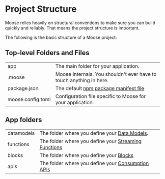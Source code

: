 
# Project Structure

<LanguageSwitcher />
Moose relies heavily on structural conventions to make sure you can build quickly and reliably. That means the project structure is important.

The following is the basic structure of a Moose project:

<TypeScript>
<FileTree>
  <FileTree.Folder name=".moose" />
  <FileTree.Folder name="app" defaultOpen>
    <FileTree.Folder name="datamodels" defaultOpen>
      <FileTree.File name="models.ts" />
    </FileTree.Folder>
    <FileTree.Folder name="functions" defaultOpen>
      <FileTree.File name="sourceModel__destinationModel.ts" />
    </FileTree.Folder>
    <FileTree.Folder name="blocks" defaultOpen>
      <FileTree.File name="aggregation.ts" />
    </FileTree.Folder>
    <FileTree.Folder name="apis" defaultOpen>
      <FileTree.File name="data-api.ts" />
    </FileTree.Folder>
  </FileTree.Folder>
  <FileTree.File name="package.json" />
  <FileTree.File name="moose.config.toml" />
</FileTree>
</TypeScript>

<Python>
<FileTree>
  <FileTree.Folder name=".moose" />
  <FileTree.Folder name="app" defaultOpen>
    <FileTree.Folder name="datamodels" defaultOpen>
      <FileTree.File name="models.py" />
    </FileTree.Folder>
    <FileTree.Folder name="functions" defaultOpen>
      <FileTree.File name="sourceModel__destinationModel.py" />
    </FileTree.Folder>
    <FileTree.Folder name="blocks" defaultOpen>
      <FileTree.File name="aggregation.py" />
    </FileTree.Folder>
    <FileTree.Folder name="apis" defaultOpen>
      <FileTree.File name="data-api.py" />
    </FileTree.Folder>
  </FileTree.Folder>
  <FileTree.File name="moose.config.toml" />
</FileTree>
</Python>

## Top-level Folders and Files

|                   |                                                                                                      |
| ----------------- | ---------------------------------------------------------------------------------------------------- |
| app               | The main folder for your application.                                                                |
| .moose            | Moose internals. You shouldn't ever have to touch anything in here.                                  |
| package.json      | The default [npm package manifest file](https://docs.npmjs.com/cli/v10/configuring-npm/package-json) |
| moose.config.toml | Configuration file specific to Moose for your application.                                           |

## App folders

|            |                                                                                               |
| ---------- | --------------------------------------------------------------------------------------------- |
| datamodels | The folder where you define your [Data Models](../data-models).                |
| functions  | The folder where you define your [Streaming Functions](../stream-processing) |
| blocks     | The folder where you define your [Blocks](../db-processing)                     |
| apis       | The folder where you define your [Consumption APIs](../consumption-apis)       |
